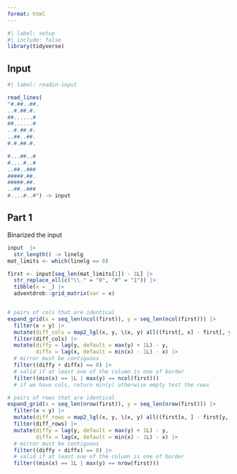 ```yaml
---
format: html
---
```


```r
#| label: setup
#| include: false
library(tidyverse)
```

## Input

```r
#| label: readin-input

read_lines(
"#.##..##.
..#.##.#.
##......#
##......#
..#.##.#.
..##..##.
#.#.##.#.

#...##..#
#....#..#
..##..###
#####.##.
#####.##.
..##..###
#....#..#") -> input
```

## Part 1

Binarized the input

```r
input  |> 
  str_length() -> linelg
mat_limits <- which(linelg == 0)

first <- input[seq_len(mat_limits[1]) - 1L] |> 
  str_replace_all(c("\\." = "0", "#" = "1")) |> 
  tibble(x = _) |> 
  adventdrob::grid_matrix(var = x)


# pairs of cols that are identical
expand_grid(x = seq_len(ncol(first)), y = seq_len(ncol(first))) |> 
  filter(x < y) |> 
  mutate(diff_cols = map2_lgl(x, y, \(x, y) all((first[, x] - first[, y]) == 0))) |> 
  filter(diff_cols) |> 
  mutate(diffy = lag(y, default = max(y) + 1L) - y,
         diffx = lag(x, default = min(x) - 1L) - x) |> 
  # mirror must be contiguous
  filter((diffy + diffx) == 0) |> 
  # valid if at least one of the column is one of border
  filter((min(x) == 1L | max(y) == ncol(first)))
  # if we have cols, return min(y) otherwise empty test the rows

# pairs of rows that are identical
expand_grid(x = seq_len(nrow(first)), y = seq_len(nrow(first))) |> 
  filter(x < y) |> 
  mutate(diff_rows = map2_lgl(x, y, \(x, y) all((first[x, ] - first[y, ]) == 0))) |> 
  filter(diff_rows) |> 
  mutate(diffy = lag(y, default = max(y) + 1L) - y,
         diffx = lag(x, default = min(x) - 1L) - x) |> 
  # mirror must be contiguous
  filter((diffy + diffx) == 0) |> 
  # valid if at least one of the column is one of border
  filter((min(x) == 1L | max(y) == nrow(first)))
```

